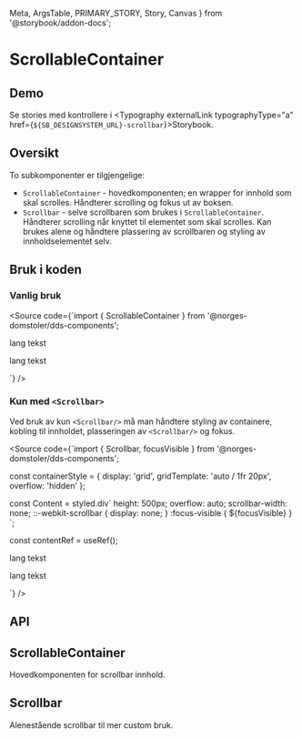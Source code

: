   Meta,
  ArgsTable,
  PRIMARY_STORY,
  Story,
  Canvas
} from '@storybook/addon-docs';

<Meta
  title="Design system/ScrollableContainer/API"
  component={ScrollableContainer}
/>

# ScrollableContainer

<ComponentLinkRow
  docsHref="https://design.domstol.no/987b33f71/p/32db9d-scrollbar"
  figmaHref="https://www.figma.com/file/ewqSDmkgqDQ5PyOsRp4V5b/DDS-Komponenter?node-id=7963%3A148079"
  githubHref="https://github.com/domstolene/designsystem/tree/master/components/src/components/Scrollbar "
/>

## Demo

<Canvas>
  <Story id="design-system-scrollablecontainer--default" />
</Canvas>

Se stories med kontrollere i <Typography externalLink typographyType="a" href={`${SB_DESIGNSYSTEM_URL}-scrollbar`}>Storybook</Typography>.

## Oversikt

To subkomponenter er tilgjengelige:

- `ScrollableContainer` - hovedkomponenten; en wrapper for innhold som skal scrolles. Håndterer scrolling og fokus ut av boksen.
- `Scrollbar` - selve scrollbaren som brukes i `ScrollableContainer`. Håndterer scrolling når knyttet til elementet som skal scrolles. Kan brukes alene og håndtere plassering av scrollbaren og styling av innholdselementet selv.

## Bruk i koden

### Vanlig bruk

<Source code={`import { ScrollableContainer } from '@norges-domstoler/dds-components';

<ScrollableContainer>
  <p>lang tekst</p>
  <p>lang tekst</p>
</ScrollableContainer>

`} />

### Kun med `<Scrollbar>`

Ved bruk av kun `<Scrollbar/>` må man håndtere styling av containere, kobling til innholdet, plasseringen av `<Scrollbar/>` og fokus.

<Source code={`import { Scrollbar, focusVisible } from '@norges-domstoler/dds-components';

const containerStyle = {
display: 'grid',
gridTemplate: 'auto / 1fr 20px',
overflow: 'hidden'
};

const Content = styled.div\`
height: 500px;
overflow: auto;
scrollbar-width: none;
::-webkit-scrollbar {
display: none;
}
:focus-visible {
\${focusVisible}
}
\`;

const contentRef = useRef();

<div style={containerStyle}>
  <Content tabIndex={0}>
    <p>lang tekst</p>
    <p>lang tekst</p>
  </Content>
  <Scrollbar />
</div>
`} />

## API

## ScrollableContainer

Hovedkomponenten for scrollbar innhold.

<ArgsTable story={PRIMARY_STORY} />

## Scrollbar

Alenestående scrollbar til mer custom bruk.

<ArgsTable of={Scrollbar} />
